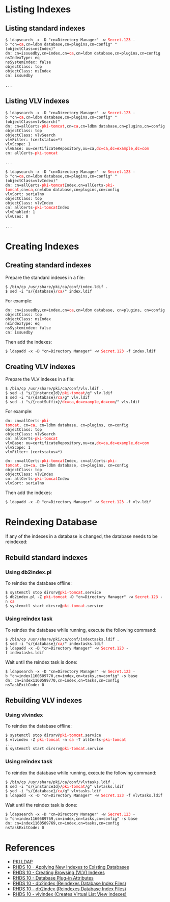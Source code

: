 = Listing Indexes =

== Listing standard indexes ==

 $ ldapsearch -x -D "cn=Directory Manager" -w <font color="red">Secret.123</font> -b "cn=<font color="red">ca</font>,cn=ldbm database,cn=plugins,cn=config" "(objectClass=nsIndex)"
 dn: cn=issuedby,cn=index,cn=<font color="red">ca</font>,cn=ldbm database,cn=plugins,cn=config
 nsIndexType: eq
 nsSystemIndex: false
 objectClass: top
 objectClass: nsIndex
 cn: issuedby
 
 ...

== Listing VLV indexes ==

 $ ldapsearch -x -D "cn=Directory Manager" -w <font color="red">Secret.123</font> -b "cn=<font color="red">ca</font>,cn=ldbm database,cn=plugins,cn=config" "(objectClass=vlvSearch)"
 dn: cn=allCerts-<font color="red">pki-tomcat</font>,cn=<font color="red">ca</font>,cn=ldbm database,cn=plugins,cn=config
 objectClass: top
 objectClass: vlvSearch
 vlvFilter: (certstatus=*)
 vlvScope: 1
 vlvBase: ou=certificateRepository,ou=ca,<font color="red">dc=ca,dc=example,dc=com</font>
 cn: allCerts-<font color="red">pki-tomcat</font>
 
 ...

 $ ldapsearch -x -D "cn=Directory Manager" -w <font color="red">Secret.123</font> -b "cn=<font color="red">ca</font>,cn=ldbm database,cn=plugins,cn=config" "(objectClass=vlvIndex)"
 dn: cn=allCerts-<font color="red">pki-tomcat</font>Index,cn=allCerts-<font color="red">pki-tomcat</font>,cn=<font color="red">ca</font>,cn=ldbm database,cn=plugins,cn=config
 vlvSort: serialno
 objectClass: top
 objectClass: vlvIndex
 cn: allCerts-<font color="red">pki-tomcat</font>Index
 vlvEnabled: 1
 vlvUses: 0
 
 ...

= Creating Indexes =

== Creating standard indexes ==

Prepare the standard indexes in a file:

 $ /bin/cp /usr/share/pki/ca/conf/index.ldif .
 $ sed -i "s/{database}/<font color="red">ca</font>/" index.ldif

For example:

 dn: cn=issuedby,cn=index,cn=<font color="red">ca</font>,cn=ldbm database, cn=plugins, cn=config
 objectClass: top
 objectClass: nsIndex
 nsindexType: eq
 nsSystemindex: false
 cn: issuedby

Then add the indexes:

 $ ldapadd -x -D "cn=Directory Manager" -w <font color="red">Secret.123</font> -f index.ldif

== Creating VLV indexes ==

Prepare the VLV indexes in a file:

 $ /bin/cp /usr/share/pki/ca/conf/vlv.ldif .
 $ sed -i "s/{instanceId}/<font color="red">pki-tomcat</font>/g" vlv.ldif
 $ sed -i "s/{database}/<font color="red">ca</font>/g" vlv.ldif
 $ sed -i "s/{rootSuffix}/<font color="red">dc=ca,dc=example,dc=com</font>/" vlv.ldif

For example:

 dn: cn=allCerts-<font color="red">pki-tomcat</font>, cn=<font color="red">ca</font>, cn=ldbm database, cn=plugins, cn=config
 objectClass: top
 objectClass: vlvSearch
 cn: allCerts-<font color="red">pki-tomcat</font>
 vlvBase: ou=certificateRepository,ou=ca,<font color="red">dc=ca,dc=example,dc=com</font>
 vlvScope: 1
 vlvFilter: (certstatus=*)

 dn: cn=allCerts-<font color="red">pki-tomcat</font>Index, cn=allCerts-<font color="red">pki-tomcat</font>, cn=<font color="red">ca</font>, cn=ldbm database, cn=plugins, cn=config
 objectClass: top
 objectClass: vlvIndex
 cn: allCerts-<font color="red">pki-tomcat</font>Index
 vlvSort: serialno

Then add the indexes:

 $ ldapadd -x -D "cn=Directory Manager" -w <font color="red">Secret.123</font> -f vlv.ldif

= Reindexing Database =

If any of the indexes in a database is changed, the database needs to be reindexed:

== Rebuild standard indexes ==

=== Using db2index.pl ===

To reindex the database offline:

 $ systemctl stop dirsrv@<font color="red">pki-tomcat</font>.service
 $ db2index.pl -Z <font color="red">pki-tomcat</font> -D "cn=Directory Manager" -w <font color="red">Secret.123</font> -n <font color="red">ca</font>
 $ systemctl start dirsrv@<font color="red">pki-tomcat</font>.service

=== Using reindex task ===

To reindex the database while running, execute the following command:

 $ /bin/cp /usr/share/pki/ca/conf/indextasks.ldif .
 $ sed -i "s/{database}/<font color="red">ca</font>/" indextasks.ldif
 $ ldapadd -x -D "cn=Directory Manager" -w <font color="red">Secret.123</font> -f indextasks.ldif

Wait until the reindex task is done:

 $ ldapsearch -x -D "cn=Directory Manager" -w <font color="red">Secret.123</font> -b "cn=index1160589770,cn=index,cn=tasks,cn=config" -s base
 dn: cn=index1160589770,cn=index,cn=tasks,cn=config
 nsTaskExitCode: 0

== Rebuilding VLV indexes ==

=== Using vlvindex ===

To reindex the database offline:

 $ systemctl stop dirsrv@<font color="red">pki-tomcat</font>.service
 $ vlvindex -Z <font color="red">pki-tomcat</font> -n <font color="red">ca</font> -T allCerts-<font color="red">pki-tomcat</font>
 ...
 $ systemctl start dirsrv@<font color="red">pki-tomcat</font>.service

=== Using reindex task ===

To reindex the database while running, execute the following command:

 $ /bin/cp /usr/share/pki/ca/conf/vlvtasks.ldif .
 $ sed -i "s/{instanceId}/<font color="red">pki-tomcat</font>/g" vlvtasks.ldif
 $ sed -i "s/{database}/<font color="red">ca</font>/g" vlvtasks.ldif
 $ ldapadd -x -D "cn=Directory Manager" -w <font color="red">Secret.123</font> -f vlvtasks.ldif

Wait until the reindex task is done:

 $ ldapsearch -x -D "cn=Directory Manager" -w <font color="red">Secret.123</font> -b "cn=index1160589769,cn=index,cn=tasks,cn=config" -s base
 dn: cn=index1160589769,cn=index,cn=tasks,cn=config
 nsTaskExitCode: 0

= References =

* [[PKI LDAP]]
* [https://access.redhat.com/documentation/en-US/Red_Hat_Directory_Server/10/html/Administration_Guide/applying-indexes.html RHDS 10 - Applying New Indexes to Existing Databases]
* [https://access.redhat.com/documentation/en-US/Red_Hat_Directory_Server/10/html/Administration_Guide/Creating_Indexes-Creating_VLV_Indexes.html RHDS 10 - Creating Browsing (VLV) Indexes]
* [https://access.redhat.com/documentation/en-US/Red_Hat_Directory_Server/10/html/Configuration_Command_and_File_Reference/Database_Plug_in_Attributes.html RHDS 10 - Database Plug-in Attributes]
* [https://access.redhat.com/documentation/en-US/Red_Hat_Directory_Server/10/html/Configuration_Command_and_File_Reference/Shell_Scripts.html#Shell_Scripts-db2index_Reindex_database_index_files RHDS 10 - db2index (Reindexes Database Index Files)]
* [https://access.redhat.com/documentation/en-US/Red_Hat_Directory_Server/10/html/Configuration_Command_and_File_Reference/Perl_Scripts.html#Perl_Scripts-db2index.pl_Create_and_generate_indexes RHDS 10 - db2index (Reindexes Database Index Files)]
* [https://access.redhat.com/documentation/en-US/Red_Hat_Directory_Server/10/html/Configuration_Command_and_File_Reference/Shell_Scripts.html#Shell_Scripts-vlvindex_Create_virtual_list_view_indexes RHDS 10 - vlvindex (Creates Virtual List View Indexes)]